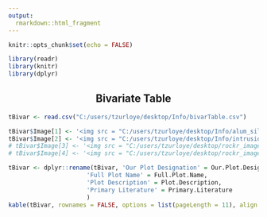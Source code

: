 ```yaml
---
output: 
  rmarkdown::html_fragment
---
```

```r
knitr::opts_chunk$set(echo = FALSE)

library(readr)
library(knitr)
library(dplyr)
```
<center>
## Bivariate Table
</center>
```r
tBivar <- read.csv("C:/users/tzurloye/desktop/Info/bivarTable.csv")

tBivar$Image[1] <- '<img src = "C:/users/tzurloye/desktop/Info/alum_silicates.png"></img>'
tBivar$Image[2] <- '<img src = "C:/users/tzurloye/desktop/Info/intrusion_model.png"></img>'
# tBivar$Image[3] <- '<img src = "C:/users/tzurloye/desktop/rockr_images_apndx/facies_square/collision_model.png"></img>'
# tBivar$Image[4] <- '<img src = "C:/users/tzurloye/desktop/rockr_images_apndx/facies_square/invertY.png"></img>'

tBivar <- dplyr::rename(tBivar, 'Our Plot Designation' = Our.Plot.Designation, 
                      'Full Plot Name' = Full.Plot.Name, 
                      'Plot Description' = Plot.Description,
                      'Primary Literature' = Primary.Literature
                      )
kable(tBivar, rownames = FALSE, options = list(pageLength = 11), align = 'c')
```
<br>
<br>
<br>
